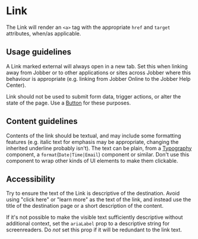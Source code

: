 
# Link

<Meta title="Components/Text and Typography/Link" />

The Link will render an `<a>` tag with the appropriate `href` and `target`
attributes, when/as applicable.

## Usage guidelines

A Link marked external will always open in a new tab. Set this when linking away
from Jobber or to other applications or sites across Jobber where this behaviour
is appropriate (e.g. linking from Jobber Online to the Jobber Help Center).

Link should not be used to submit form data, trigger actions, or alter the state
of the page. Use a [Button](../?path=/docs/components-actions-button--docs) for
these purposes.

## Content guidelines

Contents of the link should be textual, and may include some formatting features
(e.g. italic text for emphasis may be appropriate, changing the inherited
underline probably isn't). The text can be plain, from a
[Typography](../?path=/docs/components-text-and-typography-typography--docs)
component, a `format`(`Date|Time|Email`) component or similar. Don't use this
component to wrap other kinds of UI elements to make them clickable.

## Accessibility

Try to ensure the text of the Link is descriptive of the destination. Avoid
using "click here" or "learn more" as the text of the link, and instead use the
title of the destination page or a short description of the content.

If it's not possible to make the visible text sufficiently descriptive without
additional context, set the `ariaLabel` prop to a descriptive string for
screenreaders. Do _not_ set this prop if it will be redundant to the link text.
